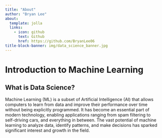 ---
title: "About"
author: "Bryan Lee"
about:
  template: jolla
  links:
    - icon: github
      text: Github
      href: https://github.com/BryanLee06
title-block-banner: img/data_science_banner.jpg
---
# Introduction to Machine Learning
## What is Data Science?

Machine Learning (ML) is a subset of Artificial Intelligence (AI) that allows computers to learn from data and improve their performance over time without being explicitly programmed. It has become an essential part of modern technology, enabling applications ranging from spam filtering to self-driving cars, and everything in between. The vast potential of machine learning to analyze data, identify patterns, and make decisions has sparked significant interest and growth in the field.
